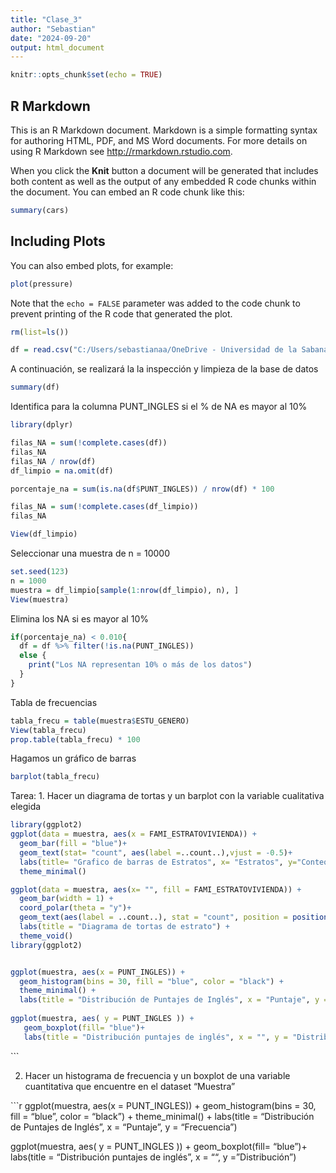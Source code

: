 ```yaml
---
title: "Clase_3"
author: "Sebastian"
date: "2024-09-20"
output: html_document
---
```


```r
knitr::opts_chunk$set(echo = TRUE)
```

## R Markdown

This is an R Markdown document. Markdown is a simple formatting syntax for authoring HTML, PDF, and MS Word documents. For more details on using R Markdown see <http://rmarkdown.rstudio.com>.

When you click the **Knit** button a document will be generated that includes both content as well as the output of any embedded R code chunks within the document. You can embed an R code chunk like this:

```r
summary(cars)
```

## Including Plots

You can also embed plots, for example:

```r
plot(pressure)
```

Note that the `echo = FALSE` parameter was added to the code chunk to prevent printing of the R code that generated the plot.

```r
rm(list=ls())

df = read.csv("C:/Users/sebastianaa/OneDrive - Universidad de la Sabana (2)/Maestría Analítica Aplicada/Metodos_estadisticos_avanzados_1/Proyectos_R_Studio/DBs/Saber.csv")
```

A continuación, se realizará la la inspección y limpieza de la base de datos
```r
summary(df)

```

Identifica para la columna PUNT_INGLES si el % de NA es mayor al 10%

```r
library(dplyr)

filas_NA = sum(!complete.cases(df))
filas_NA
filas_NA / nrow(df)
df_limpio = na.omit(df)

porcentaje_na = sum(is.na(df$PUNT_INGLES)) / nrow(df) * 100

filas_NA = sum(!complete.cases(df_limpio))
filas_NA

View(df_limpio)
```

Seleccionar una muestra de n = 10000

```r
set.seed(123)
n = 1000
muestra = df_limpio[sample(1:nrow(df_limpio), n), ]
View(muestra)
```


Elimina los NA si es mayor al 10%
```r
if(porcentaje_na) < 0.010{
  df = df %>% filter(!is.na(PUNT_INGLES))
  else {
    print("Los NA representan 10% o más de los datos")
  }
}
```
Tabla de frecuencias
```r
tabla_frecu = table(muestra$ESTU_GENERO)
View(tabla_frecu)
prop.table(tabla_frecu) * 100

```
Hagamos un gráfico de barras

```r
barplot(tabla_frecu)
```


Tarea: 1. Hacer un diagrama de tortas y un barplot con la variable cualitativa elegida

```r
library(ggplot2)
ggplot(data = muestra, aes(x = FAMI_ESTRATOVIVIENDA)) +
  geom_bar(fill = "blue")+
  geom_text(stat= "count", aes(label =..count..),vjust = -0.5)+
  labs(title= "Grafico de barras de Estratos", x= "Estratos", y="Conteo de familias")+
  theme_minimal()

ggplot(data = muestra, aes(x= "", fill = FAMI_ESTRATOVIVIENDA)) +
  geom_bar(width = 1) +
  coord_polar(theta = "y")+
  geom_text(aes(label = ..count..), stat = "count", position = position_stack(vjust = 0.5))+
  labs(title = "Diagrama de tortas de estrato") +
  theme_void()
library(ggplot2)


ggplot(muestra, aes(x = PUNT_INGLES)) +
  geom_histogram(bins = 30, fill = "blue", color = "black") + 
  theme_minimal() +
  labs(title = "Distribución de Puntajes de Inglés", x = "Puntaje", y = "Frecuencia")
 
ggplot(muestra, aes( y = PUNT_INGLES )) +
   geom_boxplot(fill= "blue")+
   labs(title = "Distribución puntajes de inglés", x = "", y = "Distribución")
 ```
 
```

 2. Hacer un histograma de frecuencia y un boxplot de una variable cuantitativa que encuentre en el dataset "Muestra"

```r

ggplot(muestra, aes(x = PUNT_INGLES)) +
  geom_histogram(bins = 30, fill = "blue", color = "black") + 
  theme_minimal() +
  labs(title = "Distribución de Puntajes de Inglés", x = "Puntaje", y = "Frecuencia")
 
ggplot(muestra, aes( y = PUNT_INGLES )) +
   geom_boxplot(fill= "blue")+
   labs(title = "Distribución puntajes de inglés", x = "", y = "Distribución")
